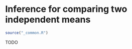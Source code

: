 # Inference for comparing two independent means

```r
source("_common.R")
```

::: chapterintro
TODO
:::

